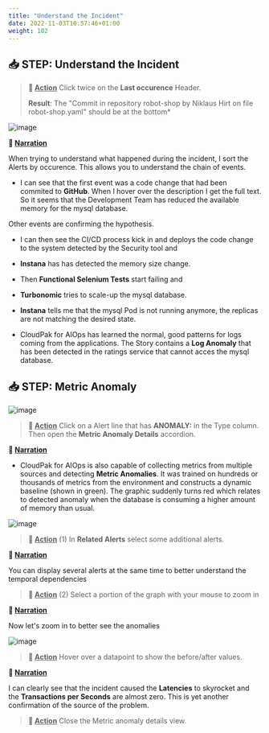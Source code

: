 ```yaml
---
title: "Understand the Incident"
date: 2022-11-03T10:57:46+01:00
weight: 102
---
```


## 📥 STEP: Understand the Incident

>**🚀 <u>Action</u>**
>Click twice on the  **Last occurence** Header. 
>
>**Result**: The "Commit in repository robot-shop by Niklaus Hirt on file robot-shop.yaml" should be at the bottom* 

![image](./../images/demo/image.063.png)  

**📣 <u>Narration</u>**

When trying to understand what happened during the incident, I sort the Alerts by occurence. This allows you to understand the chain of events.

* I can see that the first event was a code change that had been commited to **GitHub**. When I hover over the description I get the full text.
So it seems that the Development Team has reduced the available memory for the mysql database.

Other events are confirming the hypothesis. 
* I can then see the CI/CD process kick in and deploys the code change to the system detected by the Security tool and 
* **Instana** has has detected the memory size change. 


* Then **Functional Selenium Tests** start failing and 
* **Turbonomic** tries to scale-up the mysql database.
* **Instana** tells me that the mysql Pod is not running anymore, the replicas are not matching the desired state.

<div style="page-break-after: always;"></div>

* CloudPak for AIOps has learned the normal, good patterns for logs coming from the applications. The Story contains a **Log Anomaly** that has been detected in the ratings service that cannot acces the mysql database.


## 📥 STEP: Metric Anomaly

![image](./../images/demo/image.064.png)

>**🚀 <u>Action</u>**
Click on a Alert line that has **ANOMALY:** in the Type column. Then open the **Metric Anomaly Details** accordion. 


**📣 <u>Narration</u>**

* CloudPak for AIOps is also capable of collecting metrics from multiple sources and detecting **Metric Anomalies**. It was trained on hundreds or thousands of metrics from the environment and constructs a dynamic baseline (shown in green). The graphic suddenly turns red which relates to detected anomaly when the database is consuming a higher amount of memory than usual.


![image](./../images/demo/image.065.png)

>**🚀 <u>Action</u>**
(1) In **Related Alerts** select some additional alerts.


**📣 <u>Narration</u>**

You can display several alerts at the same time to better understand the temporal dependencies

<div style="page-break-after: always;"></div>

>**🚀 <u>Action</u>**
(2) Select a portion of the graph with your mouse to zoom in


**📣 <u>Narration</u>**

Now let's zoom in to better see the anomalies

![image](./../images/demo/image.066.png)

>**🚀 <u>Action</u>**
Hover over a datapoint to show the before/after values. 


**📣 <u>Narration</u>**

I can clearly see that the incident caused the **Latencies** to skyrocket and the **Transactions per Seconds** are almost zero. This is yet another confirmation of the source of the problem.

>**🚀 <u>Action</u>**
Close the Metric anomaly details view. 